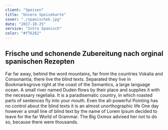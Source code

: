 ```yaml
---
client: "Speisen"
title: "Unsere Speisekarte"
cover: "./spanischek.jpg"
date: "2017-10-25"
service: "Intro Spanisch"
color: "#f76262"
---
```


## Frische und schonende Zubereitung nach orginal spanischen Rezepten

Far far away, behind the word mountains, far from the countries Vokalia and Consonantia, there live the blind texts. Separated they live in Bookmarksgrove right at the coast of the Semantics, a large language ocean. A small river named Duden flows by their place and supplies it with the necessary regelialia. It is a paradisematic country, in which roasted parts of sentences fly into your mouth. Even the all-powerful Pointing has no control about the blind texts it is an almost unorthographic life One day however a small line of blind text by the name of Lorem Ipsum decided to leave for the far World of Grammar. The Big Oxmox advised her not to do so, because there were thousands.
